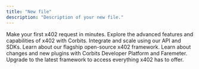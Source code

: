 ```yaml
---
title: "New file"
description: "Description of your new file."
---
```

<CardGroup cols={3}>
  <Card title="Get started" icon="play" href="/quickstart">
    Make your first x402 request in minutes.
  </Card>
  <Card title="Features overview" icon="backpack" href="/about-corbits/features">
    Explore the advanced features and capabilities of x402 with Corbits.
  </Card>
  <Card title="API reference" icon="code-simple" href="/quickstart">
    Integrate and scale using our API and SDKs.
  </Card>
</CardGroup>

<CardGroup cols={3}>
  <Card title="Faremeter" icon="trophy" href="/faremeter/">
    Learn about our flagship open-source x402 framework.
  </Card>
  <Card title="Release notes" icon="star" href="/quickstart">
    Learn about changes and new plugins with Corbits Developer Platform and Faremeter.
  </Card>
  <Card title="Upgrade to Faremeter" icon="sparkles" href="/faremeter/">
    Upgrade to the latest framework to access everything x402 has to offer.
  </Card>
</CardGroup>